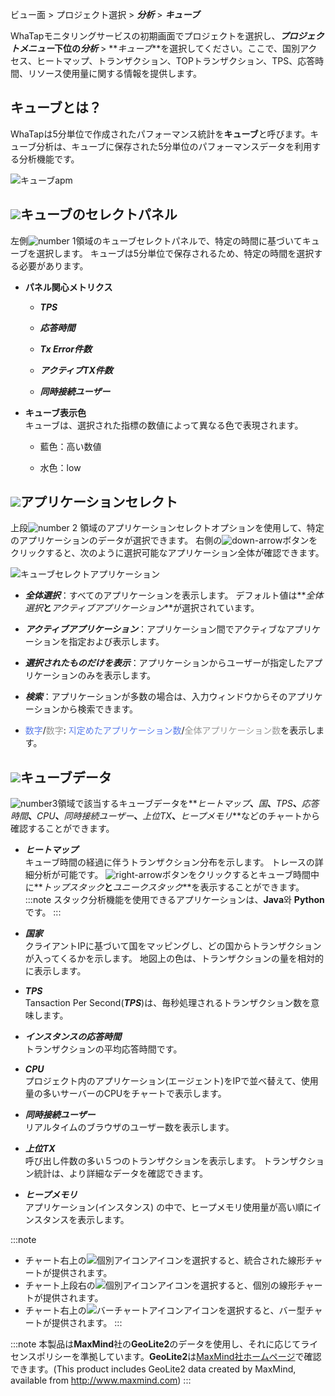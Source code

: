 ビュー面 > プロジェクト選択 > **_分析_** > **_キューブ_**

WhaTapモニタリングサービスの初期画面でプロジェクトを選択し、**_プロジェクトメニュー_**下位の**_分析_** > **_キューブ_**を選択してください。ここで、国別アクセス、ヒートマップ、トランザクション、TOPトランザクション、TPS、応答時間、リソース使用量に関する情報を提供します。

<!-- 여기서 국가별 접속, 히트맵, 트랜잭션, TOP 트랜잭션, TPS, 응답 시간, 자원 사용 정보를 제공합니다. -->

## キューブとは？

WhaTapは5分単位で作成されたパフォーマンス統計を**キューブ**と呼びます。キューブ分析は、キューブに保存された5分単位のパフォーマンスデータを利用する分析機能です。

![キューブapm](/img/cube-apm.png)

<!-- <ProdImg img='cube.png' desc='큐브' /> -->

## ![](/img/number-01.png)キューブのセレクトパネル

左側![number 1](/img/number-01.png)領域のキューブセレクトパネルで、特定の時間に基づいてキューブを選択します。 キューブは5分単位で保存されるため、特定の時間を選択する必要があります。 

-   **パネル関心メトリクス**

    -   **_TPS_**

    -   **_応答時間_**

    -   **_Tx Error件数_**

    -   **_アクティブTX件数_**

    -   **_同時接続ユーザー_**

<!-- 이미지 및 패널 지표 안내는 재기술 필요해서 현재는 생략 상태 -->

-   **キューブ表示色**<br/>
    キューブは、選択された指標の数値によって異なる色で表現されます。

    -   <span class='highfg'>藍色</span>：<span class='highfg'>高い数値</span>

    -   <span class='lowfg'> 水色</span>：<span class='lowfg'>low</span>

## ![](/img/number-02.png)アプリケーションセレクト

上段![number 2](/img/number-02.png) 領域のアプリケーションセレクトオプションを使用して、特定のアプリケーションのデータが選択できます。 右側の![down-arrow](/img/down-arrow.svg)ボタンをクリックすると、次のように選択可能なアプリケーション全体が確認できます。 

![キューブセレクトアプリケーション](/img/cube-select-app.png)

-   **_全体選択_**：すべてのアプリケーションを表示します。 デフォルト値は**_全体選択_**と**_アクティブアプリケーション_**が選択されています。 

-   **_アクティブアプリケーション_**：アプリケーション間でアクティブなアプリケーションを指定および表示します。 

-   **_選択されたものだけを表示_**：アプリケーションからユーザーが指定したアプリケーションのみを表示します。 

-   **_検索_**：アプリケーションが多数の場合は、入力ウィンドウからそのアプリケーションから検索できます。

-   <font color='5B7DEC'>数字</font>/<font color='979797'>数字</font>: <font color='5B7DEC'>지定めたアプリケーション数</font>/<font color='979797'>全体アプリケーション数</font>を表示します。

<!-- ![cube-select-apm-data](https://img.whatap.io/media/images/Screenshot_2020-12-15_W_JAVA_DEMO_5490_-_Application_Monitoring21.png) -->

## ![](/img/number-03.png)キューブデータ

<!-- 상기와 같이 현재는 생략 상태 -->

![number3](/img/number-03.png)領域で該当するキューブデータを**_ヒートマップ_**、**_国_**、**_TPS_**、**_応答時間_**、**_CPU_**、**_同時接続ユーザー_**、**_上位TX_**、**_ヒープメモリ_**などのチャートから確認することができます。

-   **_ヒートマップ_**<br/>
      キューブ時間の経過に伴うトランザクション分布を示します。 トレースの詳細分析が可能です。
      ![right-arrow](/img/right-arrow.svg)ボタンをクリックするとキューブ時間中に**_トップスタック_**と**_ユニークスタック_**を表示することができます。
    :::note
    スタック分析機能を使用できるアプリケーションは、**Java**와 **Python**です。
    :::

-   **_国家_**<br/>
    クライアントIPに基づいて国をマッピングし、どの国からトランザクションが入ってくるかを示します。 地図上の色は、トランザクションの量を相対的に表示します。

-   **_TPS_**<br/>
    Tansaction Per Second(**_TPS_**)は、毎秒処理されるトランザクション数を意味します。

-   **_インスタンスの応答時間_**<br/>
    トランザクションの平均応答時間です。

-   **_CPU_**<br/>
    プロジェクト内のアプリケーション(エージェント)をIPで並べ替えて、使用量の多いサーバーのCPUをチャートで表示します。

-   **_同時接続ユーザー_**<br/>
    リアルタイムのブラウザのユーザー数を表示します。 

-   **_上位TX_**<br/>
    呼び出し件数の多い５つのトランザクションを表示します。 トランザクション統計は、より詳細なデータを確認できます。

-   **_ヒープメモリ_**<br/>
    アプリケーション(インスタンス) の中で、ヒープメモリ使用量が高い順にインスタンスを表示します。

:::note

-   チャート右上の![個別アイコン](/img/ic-line.svg)アイコンを選択すると、統合された線形チャートが提供されます。
-   チャート上段右の![個別アイコン](/img/ic-multiline-chart.svg)アイコンを選択すると、個別の線形チャートが提供されます。
-   チャート右上の![バーチャートアイコン](/img/ic-dashboard-bar-chart.svg)アイコンを選択すると、バー型チャートが提供されます。
:::

:::note
本製品は**MaxMind**社の**GeoLite2**のデータを使用し、それに応じてライセンスポリシーを準拠しています。**GeoLite2**は[MaxMind社ホームページ](http://www.maxmind.com)で確認できます。(This product includes GeoLite2 data created by MaxMind, available from http://www.maxmind.com)
:::

<!--   애플리케이션(인스턴스) 중 힙 메모리를 많이 사용한 상위 인스턴스 5개를 보여줍니다. -->
